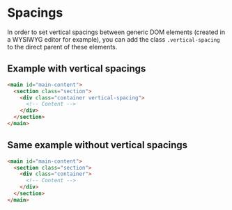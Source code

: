 
<Meta of={SpacingsStories} />

# Spacings

In order to set vertical spacings between generic DOM elements (created in a WYSIWYG editor for example), you can add the class `.vertical-spacing` to the direct parent of these elements.

## Example with vertical spacings

```html
<main id="main-content">
  <section class="section">
    <div class="container vertical-spacing">
      <!-- Content -->
    </div>
  </section>
</main>
```

<Canvas
  className="storybook-demo-spacings"
  of={SpacingsStories.WithVerticalSpacing}
/>

## Same example without vertical spacings

```html
<main id="main-content">
  <section class="section">
    <div class="container">
      <!-- Content -->
    </div>
  </section>
</main>
```

<Canvas
  className="storybook-demo-spacings"
  of={SpacingsStories.WithoutVerticalSpacing}
/>
